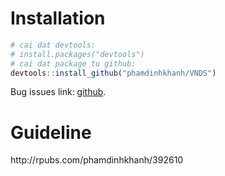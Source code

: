 
# Installation

```r
# cai dat devtools:
# install.packages("devtools")
# cai dat package tu github:
devtools::install_github("phamdinhkhanh/VNDS")
```

Bug issues link: [github](https://github.com/phamdinhkhanh/VNDS/issues).

# Guideline

http://rpubs.com/phamdinhkhanh/392610
